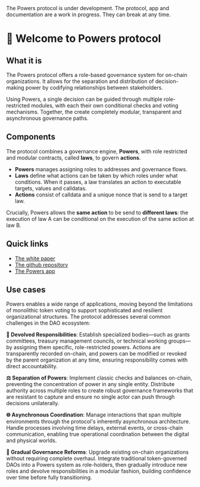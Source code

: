 
<Callout type="warning">
  The Powers protocol is under development. The protocol, app and documentation are a work in progress. They can break at any time.
</Callout>

# 💪 Welcome to Powers protocol

## What it is

The Powers protocol offers a role-based governance system for on-chain organizations. It allows for the separation and distribution of decision-making power by codifying relationships between stakeholders.

Using Powers, a single decision can be guided through multiple role-restricted modules, with each their own conditional checks and voting mechanisms. Together, the create completely modular, transparent and asynchronous governance paths.

## Components

The protocol combines a governance engine, **Powers**, with role restricted and modular contracts, called **laws**, to govern **actions**.

* **Powers** manages assigning roles to addresses and governance flows.
* **Laws** define what actions can be taken by which roles under what conditions. When it passes, a law translates an action to executable targets, values and calldatas.
* **Actions** consist of calldata and a unique nonce that is send to a target law.

Crucially, Powers allows the **same action** to be send to **different laws**: the execution of law A can be conditional on the execution of the same action at law B.

## Quick links

* [The white paper](https://powers-docs.vercel.app/for-developers/white-paper)
* [The github repository](https://github.com/7Cedars/powers)
* [The Powers app](https://powers-protocol.vercel.app/)

## Use cases

Powers enables a wide range of applications, moving beyond the limitations of monolithic token voting to support sophisticated and resilient organizational structures. The protocol addresses several common challenges in the DAO ecosystem:

**🔐 Devolved Responsibilities**: Establish specialized bodies—such as grants committees, treasury management councils, or technical working groups—by assigning them specific, role-restricted powers. Actions are transparently recorded on-chain, and powers can be modified or revoked by the parent organization at any time, ensuring responsibility comes with direct accountability.

**⚖️ Separation of Powers**: Implement classic checks and balances on-chain, preventing the concentration of power in any single entity. Distribute authority across multiple roles to create robust governance frameworks that are resistant to capture and ensure no single actor can push through decisions unilaterally.

**🌐 Asynchronous Coordination**: Manage interactions that span multiple environments through the protocol's inherently asynchronous architecture. Handle processes involving time delays, external events, or cross-chain communication, enabling true operational coordination between the digital and physical worlds.

**🔄 Gradual Governance Reforms**: Upgrade existing on-chain organizations without requiring complete overhaul. Integrate traditional token-governed DAOs into a Powers system as role-holders, then gradually introduce new roles and devolve responsibilities in a modular fashion, building confidence over time before fully transitioning.
